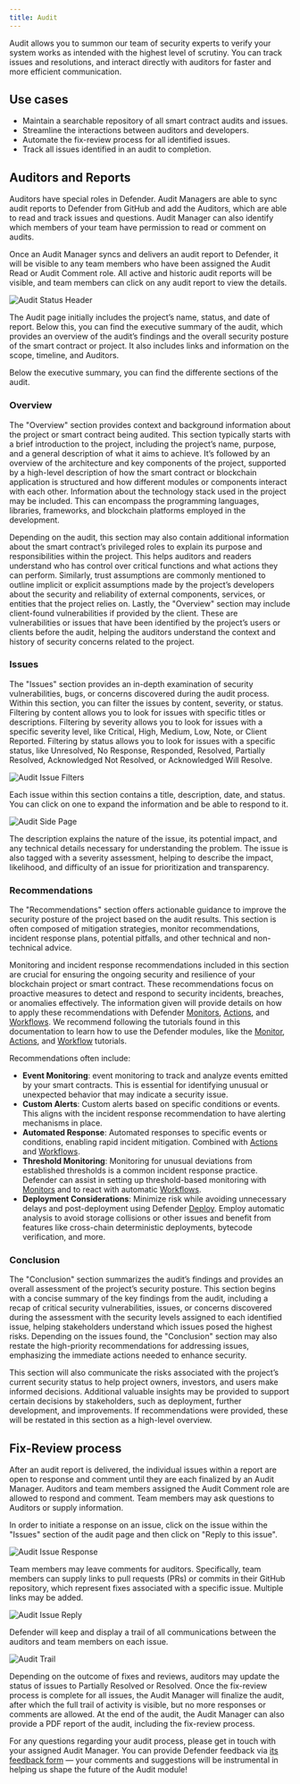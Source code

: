 ```yaml
---
title: Audit
---
```


Audit allows you to summon our team of security experts to verify your system works as intended with the highest level of scrutiny. You can track issues and resolutions, and interact directly with auditors for faster and more efficient communication. 

## Use cases

* Maintain a searchable repository of all smart contract audits and issues.
* Streamline the interactions between auditors and developers.
* Automate the fix-review process for all identified issues.
* Track all issues identified in an audit to completion.

## Auditors and Reports

Auditors have special roles in Defender. Audit Managers are able to sync audit reports to Defender from GitHub and add the Auditors, which are able to read and track issues and questions. Audit Manager can also identify which members of your team have permission to read or comment on audits.

Once an Audit Manager syncs and delivers an audit report to Defender, it will be visible to any team members who have been assigned the Audit Read or Audit Comment role. All active and historic audit reports will be visible, and team members can click on any audit report to view the details.

![Audit Status Header](/defender/audit-status.png)

The Audit page initially includes the project’s name, status, and date of report. Below this, you can find the executive summary of the audit, which provides an overview of the audit’s findings and the overall security posture of the smart contract or project. It also includes links and information on the scope, timeline, and Auditors.

Below the executive summary, you can find the differente sections of the audit.

### Overview

The "Overview" section provides context and background information about the project or smart contract being audited. This section typically starts with a brief introduction to the project, including the project’s name, purpose, and a general description of what it aims to achieve. It’s followed by an overview of the architecture and key components of the project, supported by a high-level description of how the smart contract or blockchain application is structured and how different modules or components interact with each other. Information about the technology stack used in the project may be included. This can encompass the programming languages, libraries, frameworks, and blockchain platforms employed in the development.

Depending on the audit, this section may also contain additional information about the smart contract’s privileged roles to explain its purpose and responsibilities within the project. This helps auditors and readers understand who has control over critical functions and what actions they can perform. Similarly, trust assumptions are commonly mentioned to outline implicit or explicit assumptions made by the project’s developers about the security and reliability of external components, services, or entities that the project relies on. Lastly, the "Overview" section may include client-found vulnerabilities if provided by the client. These are vulnerabilities or issues that have been identified by the project’s users or clients before the audit, helping the auditors understand the context and history of security concerns related to the project.

### Issues

The "Issues" section provides an in-depth examination of security vulnerabilities, bugs, or concerns discovered during the audit process. Within this section, you can filter the issues by content, severity, or status. Filtering by content allows you to look for issues with specific titles or descriptions. Filtering by severity allows you to look for issues with a specific severity level, like Critical, High, Medium, Low, Note, or Client Reported. Filtering by status allows you to look for issues with a specific status, like Unresolved, No Response, Responded, Resolved, Partially Resolved, Acknowledged Not Resolved, or Acknowledged Will Resolve.

![Audit Issue Filters](/defender/audit-filter.png)

Each issue within this section contains a title, description, date, and status. You can click on one to expand the information and be able to respond to it.

![Audit Side Page](/defender/audit-side.png)

The description explains the nature of the issue, its potential impact, and any technical details necessary for understanding the problem. The issue is also tagged with a severity assessment, helping to describe the impact, likelihood, and difficulty of an issue for prioritization and transparency.

### Recommendations

The "Recommendations" section offers actionable guidance to improve the security posture of the project based on the audit results. This section is often composed of mitigation strategies, monitor recommendations, incident response plans, potential pitfalls, and other technical and non-technical advice.

Monitoring and incident response recommendations included in this section are crucial for ensuring the ongoing security and resilience of your blockchain project or smart contract. These recommendations focus on proactive measures to detect and respond to security incidents, breaches, or anomalies effectively. The information given will provide details on how to apply these recommendations with Defender [Monitors](module/monitor.mdx), [Actions](module/actions.mdx), and [Workflows](module/actions.mdx#workflows). We recommend following the tutorials found in this documentation to learn how to use the Defender modules, like the [Monitor](tutorial/monitor.mdx), [Actions](tutorial/actions.mdx), and [Workflow](tutorial/workflows.mdx) tutorials.

Recommendations often include:

* **Event Monitoring**: event monitoring to track and analyze events emitted by your smart contracts. This is essential for identifying unusual or unexpected behavior that may indicate a security issue.
* **Custom Alerts**: Custom alerts based on specific conditions or events. This aligns with the incident response recommendation to have alerting mechanisms in place.
* **Automated Response**: Automated responses to specific events or conditions, enabling rapid incident mitigation. Combined with [Actions](module/actions.mdx) and [Workflows](module/actions.mdx#workflows).
* **Threshold Monitoring**: Monitoring for unusual deviations from established thresholds is a common incident response practice. Defender can assist in setting up threshold-based monitoring with [Monitors](module/monitor.mdx) and to react with automatic [Workflows](module/actions.mdx#workflows).
* **Deployment Considerations**: Minimize risk while avoiding unnecessary delays and post-deployment using Defender [Deploy](module/deploy.mdx). Employ automatic analysis to avoid storage collisions or other issues and benefit from features like cross-chain deterministic deployments, bytecode verification, and more.

### Conclusion

The "Conclusion" section summarizes the audit’s findings and provides an overall assessment of the project’s security posture. This section begins with a concise summary of the key findings from the audit, including a recap of critical security vulnerabilities, issues, or concerns discovered during the assessment with the security levels assigned to each identified issue, helping stakeholders understand which issues posed the highest risks. Depending on the issues found, the "Conclusion" section may also restate the high-priority recommendations for addressing issues, emphasizing the immediate actions needed to enhance security.

This section will also communicate the risks associated with the project’s current security status to help project owners, investors, and users make informed decisions. Additional valuable insights may be provided to support certain decisions by stakeholders, such as deployment, further development, and improvements. If recommendations were provided, these will be restated in this section as a high-level overview.

## Fix-Review process

After an audit report is delivered, the individual issues within a report are open to response and comment until they are each finalized by an Audit Manager. Auditors and team members assigned the Audit Comment role are allowed to respond and comment. Team members may ask questions to Auditors or supply information.

In order to initiate a response on an issue, click on the issue within the "Issues" section of the audit page and then click on "Reply to this issue".

![Audit Issue Response](/defender/audit-new-issue.png)

Team members may leave comments for auditors. Specifically, team members can supply links to pull requests (PRs) or commits in their GitHub repository, which represent fixes associated with a specific issue. Multiple links may be added.

![Audit Issue Reply](/defender/audit-reply-issue.png)

Defender will keep and display a trail of all communications between the auditors and team members on each issue.

![Audit Trail](/defender/audit-trail.png)

Depending on the outcome of fixes and reviews, auditors may update the status of issues to Partially Resolved or Resolved. Once the fix-review process is complete for all issues, the Audit Manager will finalize the audit, after which the full trail of activity is visible, but no more responses or comments are allowed. At the end of the audit, the Audit Manager can also provide a PDF report of the audit, including the fix-review process.

For any questions regarding your audit process, please get in touch with your assigned Audit Manager. You can provide Defender feedback via [its feedback form](index.mdx#feedback) — your comments and suggestions will be instrumental in helping us shape the future of the Audit module!
